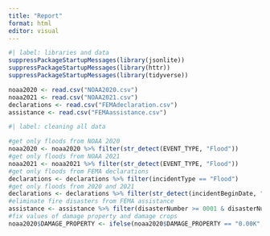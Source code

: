 ```yaml
---
title: "Report"
format: html
editor: visual
---
```


```r
#| label: libraries and data
suppressPackageStartupMessages(library(jsonlite))
suppressPackageStartupMessages(library(httr))
suppressPackageStartupMessages(library(tidyverse))

noaa2020 <- read.csv("NOAA2020.csv")
noaa2021 <- read.csv("NOAA2021.csv")
declarations <- read.csv("FEMAdeclaration.csv")
assistance <- read.csv("FEMAassistance.csv")
```

```r
#| label: cleaning all data

#get only floods from NOAA 2020
noaa2020 <- noaa2020 %>% filter(str_detect(EVENT_TYPE, "Flood"))
#get only floods from NOAA 2021
noaa2021 <- noaa2021 %>% filter(str_detect(EVENT_TYPE, "Flood"))
#get only floods from FEMA declarations
declarations <- declarations %>% filter(incidentType == "Flood")
#get only floods from 2020 and 2021
declarations <- declarations %>% filter(str_detect(incidentBeginDate, "^2020") | str_detect(incidentBeginDate, "^2021"))
#eliminate fire disasters from FEMA assistance
assistance <- assistance %>% filter(disasterNumber >= 0001 & disasterNumber <= 1999 | disasterNumber >= 3000 & disasterNumber <= 3999 | disasterNumber >= 4000 & disasterNumber <= 4999)
#fix values of damage property and damage crops
noaa2020$DAMAGE_PROPERTY <- ifelse(noaa2020$DAMAGE_PROPERTY == "0.00K", "0", noaa2020$DAMAGE_PROPERTY)



```





